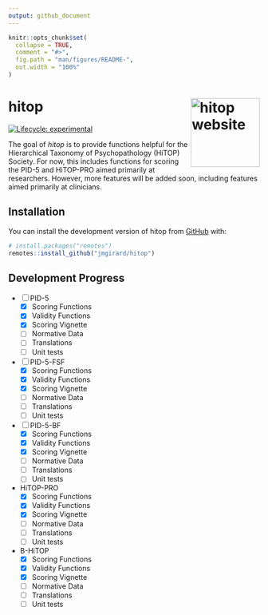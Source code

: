 ```yaml
---
output: github_document
---
```


<!-- README.md is generated from README.Rmd. Please edit that file -->
```r
knitr::opts_chunk$set(
  collapse = TRUE,
  comment = "#>",
  fig.path = "man/figures/README-",
  out.width = "100%"
)
```

# hitop <a href="https://jmgirard.github.io/hitop/"><img src="man/figures/logo.png" align="right" height="138" alt="hitop website" /></a>

<!-- badges: start --> [![Lifecycle:
experimental](https://img.shields.io/badge/lifecycle-experimental-orange.svg)](https://lifecycle.r-lib.org/articles/stages.html#experimental)
<!-- badges: end -->

The goal of *hitop* is to provide functions helpful for the Hierarchical
Taxonomy of Psychopathology (HiTOP) Society. For now, this includes functions
for scoring the PID-5 and HiTOP-PRO aimed primarily at researchers. However,
more features will be added soon, including features aimed primarily at
clinicians.

## Installation

You can install the development version of hitop from
[GitHub](https://github.com/) with:

``` r
# install.packages("remotes")
remotes::install_github("jmgirard/hitop")
```

## Development Progress

- [ ] PID-5 
  - [x] Scoring Functions
  - [x] Validity Functions
  - [x] Scoring Vignette
  - [ ] Normative Data
  - [ ] Translations
  - [ ] Unit tests
- [ ] PID-5-FSF
  - [x] Scoring Functions
  - [x] Validity Functions
  - [x] Scoring Vignette
  - [ ] Normative Data
  - [ ] Translations
  - [ ] Unit tests
- [ ] PID-5-BF
  - [x] Scoring Functions
  - [x] Validity Functions
  - [x] Scoring Vignette
  - [ ] Normative Data
  - [ ] Translations
  - [ ] Unit tests
- HiTOP-PRO
  - [x] Scoring Functions
  - [x] Validity Functions
  - [x] Scoring Vignette
  - [ ] Normative Data
  - [ ] Translations
  - [ ] Unit tests
- B-HiTOP
  - [x] Scoring Functions
  - [x] Validity Functions
  - [x] Scoring Vignette
  - [ ] Normative Data
  - [ ] Translations
  - [ ] Unit tests
